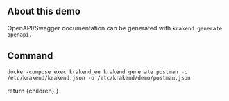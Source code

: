 
## About this demo
OpenAPI/Swagger documentation can be generated with `krakend generate openapi.`

## Command
```
docker-compose exec krakend_ee krakend generate postman -c /etc/krakend/krakend.json -o /etc/krakend/demo/postman.json
```

  return <IntegrationLayout>{children}</IntegrationLayout>
}
